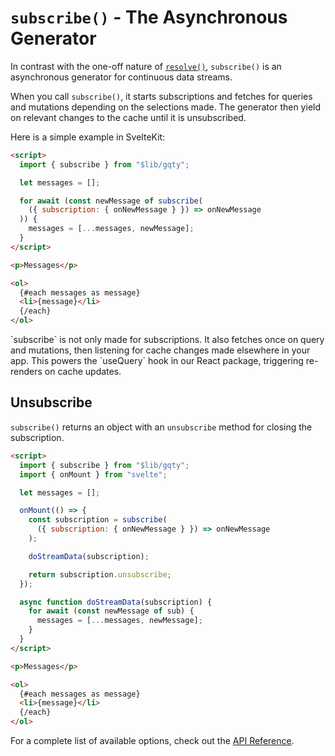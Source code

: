 
# `subscribe()` - The Asynchronous Generator

In contrast with the one-off nature of [`resolve()`](/guides/core/resolve),
`subscribe()` is an asynchronous generator for continuous data streams.

When you call `subscribe()`, it starts subscriptions and fetches for queries and
mutations depending on the selections made. The generator then yield on relevant
changes to the cache until it is unsubscribed.

Here is a simple example in SvelteKit:

```html filename="src/routes/index.svelte"
<script>
  import { subscribe } from "$lib/gqty";

  let messages = [];

  for await (const newMessage of subscribe(
    ({ subscription: { onNewMessage } }) => onNewMessage
  )) {
    messages = [...messages, newMessage];
  }
</script>

<p>Messages</p>

<ol>
  {#each messages as message}
  <li>{message}</li>
  {/each}
</ol>
```

<Alert title="Query and Mutation also works">
  `subscribe` is not only made for subscriptions. It also fetches once on query
  and mutations, then listening for cache changes made elsewhere in your app.
  This powers the `useQuery` hook in our React package, triggering re-renders on
  cache updates.
</Alert>

## Unsubscribe

`subscribe()` returns an object with an `unsubscribe` method for closing the
subscription.

```html filename="src/routes/index.svelte"
<script>
  import { subscribe } from "$lib/gqty";
  import { onMount } from "svelte";

  let messages = [];

  onMount(() => {
    const subscription = subscribe(
      ({ subscription: { onNewMessage } }) => onNewMessage
    );

    doStreamData(subscription);

    return subscription.unsubscribe;
  });

  async function doStreamData(subscription) {
    for await (const newMessage of sub) {
      messages = [...messages, newMessage];
    }
  }
</script>

<p>Messages</p>

<ol>
  {#each messages as message}
  <li>{message}</li>
  {/each}
</ol>
```

For a complete list of available options, check out the
[API Reference](/api-reference/core/subscribe).
